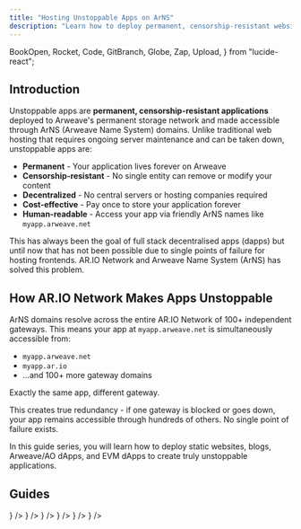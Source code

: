 ```yaml
---
title: "Hosting Unstoppable Apps on ArNS"
description: "Learn how to deploy permanent, censorship-resistant websites and applications to Arweave with ArNS domain integration"
---
```


  BookOpen,
  Rocket,
  Code,
  GitBranch,
  Globe,
  Zap,
  Upload,
} from "lucide-react";

## Introduction

Unstoppable apps are **permanent, censorship-resistant applications** deployed to Arweave's permanent storage network and made accessible through ArNS (Arweave Name System) domains. Unlike traditional web hosting that requires ongoing server maintenance and can be taken down, unstoppable apps are:

- **Permanent** - Your application lives forever on Arweave
- **Censorship-resistant** - No single entity can remove or modify your content
- **Decentralized** - No central servers or hosting companies required
- **Cost-effective** - Pay once to store your application forever
- **Human-readable** - Access your app via friendly ArNS names like `myapp.arweave.net`

This has always been the goal of full stack decentralised apps (dapps) but until now that has not been possible due to single points of failure for hosting frontends. AR.IO Network and Arweave Name System (ArNS) has solved this problem.

## How AR.IO Network Makes Apps Unstoppable

ArNS domains resolve across the entire AR.IO Network of 100+ independent gateways. This means your app at `myapp.arweave.net` is simultaneously accessible from:

- `myapp.arweave.net`
- `myapp.ar.io`
- ...and 100+ more gateway domains

Exactly the same app, different gateway.

This creates true redundancy - if one gateway is blocked or goes down, your app remains accessible through hundreds of others. No single point of failure exists.

In this guide series, you will learn how to deploy static websites, blogs, Arweave/AO dApps, and EVM dApps to create truly unstoppable applications.

## Guides

<Cards>
  <Card
    title="Hosting a Blog"
    description="Learn the fundamentals of permanent web hosting by deploying a blog. Covers static site generator setup, permaweb-deploy CLI walkthrough, and GitHub Actions automation."
    href="/build/guides/hosting-unstoppable-apps/hosting-a-blog"
    icon={<BookOpen className="w-6 h-6" />}
  />
  <Card
    title="Hosting Arweave/AO dApp"
    description="Deploy decentralized applications built for the Arweave ecosystem. Includes wallet integration (ArConnect), AO process interaction, and a complete token dashboard example."
    href="/build/guides/hosting-unstoppable-apps/hosting-arweave-ao-dapp"
    icon={<Code className="w-6 h-6" />}
  />
  <Card
    title="Hosting EVM dApp"
    description="Create permanent frontends for Ethereum and EVM-compatible dApps. Features Web3 wallet integration (wagmi), smart contract interactions, and multi-chain support."
    href="/build/guides/hosting-unstoppable-apps/hosting-evm-dapp"
    icon={<Rocket className="w-6 h-6" />}
  />
  <Card
    title="Using Undernames for Versioning"
    description="Manage multiple versions and environments with ArNS undernames. Learn dev/staging/production workflows, blue-green deployments, and programmatic undername management."
    href="/build/guides/hosting-unstoppable-apps/using-undernames-for-versioning"
    icon={<GitBranch className="w-6 h-6" />}
  />
  <Card
    title="Deploying with Arlink"
    description="One-click deployments using the Arlink web interface. Features visual deployment workflow, no CLI required, and automatic build detection."
    href="/build/guides/hosting-unstoppable-apps/deploying-with-arlink"
    icon={<Zap className="w-6 h-6" />}
  />
  <Card
    title="Deploying with ArDrive"
    description="Deploy permanent dApps using ArDrive's user-friendly web interface. Includes drag-and-drop folder uploads, automatic manifest creation, and integrated ArNS assignment."
    href="/build/guides/hosting-unstoppable-apps/hosting-with-ardrive"
    icon={<Upload className="w-6 h-6" />}
  />
</Cards>
